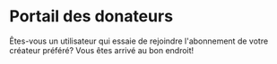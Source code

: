 # Portail des donateurs

Êtes-vous un utilisateur qui essaie de rejoindre l'abonnement de votre créateur préféré? Vous êtes arrivé au bon endroit!
